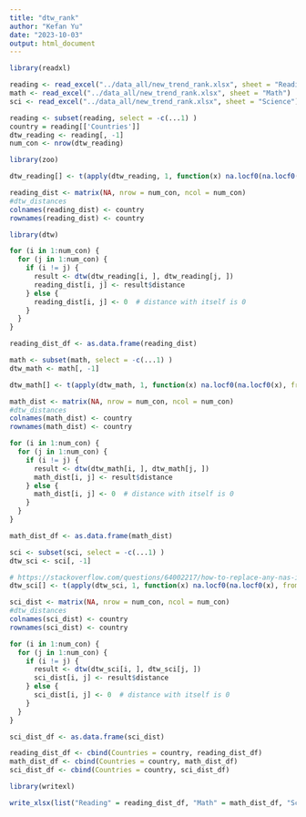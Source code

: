 ```yaml
---
title: "dtw_rank"
author: "Kefan Yu"
date: "2023-10-03"
output: html_document
---
```


```r
library(readxl)
```

```r
reading <- read_excel("../data_all/new_trend_rank.xlsx", sheet = "Reading")
math <- read_excel("../data_all/new_trend_rank.xlsx", sheet = "Math")
sci <- read_excel("../data_all/new_trend_rank.xlsx", sheet = "Science")
```

```r
reading <- subset(reading, select = -c(...1) )
country = reading[['Countries']]
dtw_reading <- reading[, -1]
num_con <- nrow(dtw_reading)
```

```r
library(zoo)
```

```r
dtw_reading[] <- t(apply(dtw_reading, 1, function(x) na.locf0(na.locf0(x), fromLast = TRUE)))
```

```r
reading_dist <- matrix(NA, nrow = num_con, ncol = num_con)
#dtw_distances
colnames(reading_dist) <- country
rownames(reading_dist) <- country
```

```r
library(dtw)
```

```r
for (i in 1:num_con) {
  for (j in 1:num_con) {
    if (i != j) {
      result <- dtw(dtw_reading[i, ], dtw_reading[j, ])
      reading_dist[i, j] <- result$distance
    } else {
      reading_dist[i, j] <- 0  # distance with itself is 0
    }
  }
}

reading_dist_df <- as.data.frame(reading_dist)
```

```r
math <- subset(math, select = -c(...1) )
dtw_math <- math[, -1]

dtw_math[] <- t(apply(dtw_math, 1, function(x) na.locf0(na.locf0(x), fromLast = TRUE)))

math_dist <- matrix(NA, nrow = num_con, ncol = num_con)
#dtw_distances
colnames(math_dist) <- country
rownames(math_dist) <- country
```

```r
for (i in 1:num_con) {
  for (j in 1:num_con) {
    if (i != j) {
      result <- dtw(dtw_math[i, ], dtw_math[j, ])
      math_dist[i, j] <- result$distance
    } else {
      math_dist[i, j] <- 0  # distance with itself is 0
    }
  }
}

math_dist_df <- as.data.frame(math_dist)
```

```r
sci <- subset(sci, select = -c(...1) )
dtw_sci <- sci[, -1]

# https://stackoverflow.com/questions/64002217/how-to-replace-any-nas-in-dataframe-with-the-previous-value-in-the-same-row-in-r
dtw_sci[] <- t(apply(dtw_sci, 1, function(x) na.locf0(na.locf0(x), fromLast = TRUE)))

sci_dist <- matrix(NA, nrow = num_con, ncol = num_con)
#dtw_distances
colnames(sci_dist) <- country
rownames(sci_dist) <- country
```

```r
for (i in 1:num_con) {
  for (j in 1:num_con) {
    if (i != j) {
      result <- dtw(dtw_sci[i, ], dtw_sci[j, ])
      sci_dist[i, j] <- result$distance
    } else {
      sci_dist[i, j] <- 0  # distance with itself is 0
    }
  }
}

sci_dist_df <- as.data.frame(sci_dist)
```

```r
reading_dist_df <- cbind(Countries = country, reading_dist_df)
math_dist_df <- cbind(Countries = country, math_dist_df)
sci_dist_df <- cbind(Countries = country, sci_dist_df)
```

```r
library(writexl)

write_xlsx(list("Reading" = reading_dist_df, "Math" = math_dist_df, "Science" = sci_dist_df),"../data_all/dtw_rank.xlsx")
```